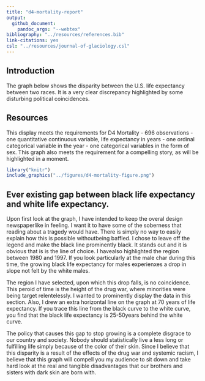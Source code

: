 ```yaml
---
title: "d4-mortality-report"
output: 
  github_document:
    pandoc_args: "--webtex"
bibliography: "../resources/references.bib"
link-citations: yes
csl: "../resources/journal-of-glaciology.csl"
---
```


## Introduction

The graph below shows the disparity between the U.S. life expectancy between two races. It is a very clear discrepancy highlighted by some disturbing political coincidences.

## Resources
This display meets the requirements for D4 Mortality
- 696 observations
- one quantitative continuous variable, life expectancy in years
- one ordinal categorical variable in the year
- one categorical variables in the form of sex.
This graph also meets the requirement for a compelling story, as will be highlighted in a moment.



```r
library("knitr")
include_graphics("../figures/d4-mortality-figure.png")
```

## Ever existing gap between black life expectancy and white life expectancy. 
Upon first look at the graph, I have intended to keep the overal design newspaperlike in feeling. I want it to have some of the soberness that reading about a tragedy would have. There is simply no way to easily explain how this is possible withoutbeing baffled. I chose to leave off the legend and make the black line prominently black. It stands out and it is obvious that is is the line of choice. I havealso highlighted the region between 1980 and 1997. If you look particularly at the male char during this time, the growing black life expectancy for males experienxes a drop in slope not felt by the white males. 

The region I have selected, upon which this drop falls, is no coincidence. This peroid of time is the height of the drug war, where minorities were being target relentelessly. I wanted to prominently display the data in this section. Also, I drew an extra horizontal line on the graph at 70 years of life expectancy. If you trace this line from the black curve to the white curve, you find that the black life expectancy is 25-50years behind the white curve. 

The policy that causes this gap to stop growing is a complete disgrace to our country and society. Nobody should statistically live a less long or fulfilling life simply because of the color of their skin. Since I believe that this disparity is a result of the effects of the drug war and systemic racism, I believe that this graph will compell you my audience to sit down and take hard look at the real and tangible disadvantages that our brothers and sisters with dark skin are born with.